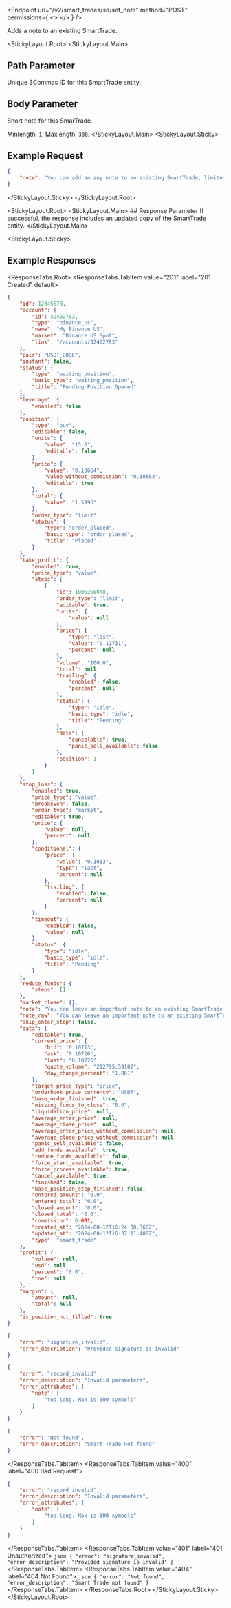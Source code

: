 

<Endpoint
  url="/v2/smart_trades/:id/set_note"
  method="POST"
  permissions={
    <>
      <Permission title="Permission" description="SMART_TRADES_WRITE" />
      <Permission title="Security" description="SIGNED" />
    </>
  }
/>

Adds a note to an existing SmartTrade.

<StickyLayout.Root>
<StickyLayout.Main>

## Path Parameter
<ApiParam name='id' type='integer' id="id" required>
   Unique 3Commas ID for this SmartTrade entity.
</ApiParam>

## Body Parameter
<ApiParam name='note' type='string' id="note" required>
   Short note for this SmarTrade.
   
   Minlength: `1`, Maxlength: `300`.
</ApiParam>
</StickyLayout.Main>
<StickyLayout.Sticky>

## Example Request

```json title="POST /v2/smart_trades/12345678/set_note"
{
    "note": "You can add an any note to an existing SmartTrade, limited to 300 characters."
}
```
</StickyLayout.Sticky>
</StickyLayout.Root>

<StickyLayout.Root>
<StickyLayout.Main>
    ## Response Parameter
    If successful, the response includes an updated copy of the [SmartTrade](/docs/SmartTrade/0.%20SmartTrade%20entity.mdx) entity.
</StickyLayout.Main>

<StickyLayout.Sticky>

##  Example Responses
<ResponseTabs.Root>
<ResponseTabs.TabItem value="201" label="201 Created" default>

```json
{
    "id": 12345678,
    "account": {
        "id": 32402783,
        "type": "binance_us",
        "name": "My Binance US",
        "market": "Binance US Spot",
        "link": "/accounts/32402783"
    },
    "pair": "USDT_DOGE",
    "instant": false,
    "status": {
        "type": "waiting_position",
        "basic_type": "waiting_position",
        "title": "Pending Position Opened"
    },
    "leverage": {
        "enabled": false
    },
    "position": {
        "type": "buy",
        "editable": false,
        "units": {
            "value": "15.0",
            "editable": false
        },
        "price": {
            "value": "0.10664",
            "value_without_commission": "0.10664",
            "editable": true
        },
        "total": {
            "value": "1.5996"
        },
        "order_type": "limit",
        "status": {
            "type": "order_placed",
            "basic_type": "order_placed",
            "title": "Placed"
        }
    },
    "take_profit": {
        "enabled": true,
        "price_type": "value",
        "steps": [
            {
                "id": 1006258048,
                "order_type": "limit",
                "editable": true,
                "units": {
                    "value": null
                },
                "price": {
                    "type": "last",
                    "value": "0.11731",
                    "percent": null
                },
                "volume": "100.0",
                "total": null,
                "trailing": {
                    "enabled": false,
                    "percent": null
                },
                "status": {
                    "type": "idle",
                    "basic_type": "idle",
                    "title": "Pending"
                },
                "data": {
                    "cancelable": true,
                    "panic_sell_available": false
                },
                "position": 1
            }
        ]
    },
    "stop_loss": {
        "enabled": true,
        "price_type": "value",
        "breakeven": false,
        "order_type": "market",
        "editable": true,
        "price": {
            "value": null,
            "percent": null
        },
        "conditional": {
            "price": {
                "value": "0.1013",
                "type": "last",
                "percent": null
            },
            "trailing": {
                "enabled": false,
                "percent": null
            }
        },
        "timeout": {
            "enabled": false,
            "value": null
        },
        "status": {
            "type": "idle",
            "basic_type": "idle",
            "title": "Pending"
        }
    },
    "reduce_funds": {
        "steps": []
    },
    "market_close": {},
    "note": "You can leave an important note to an existing SmartTrade. The note should not contain more than 300 characters. It allows the user to leave a note of any nature on SmartTrade.",
    "note_raw": "You can leave an important note to an existing SmartTrade. The note should not contain more than 300 characters. It allows the user to leave a note of any nature on SmartTrade.",
    "skip_enter_step": false,
    "data": {
        "editable": true,
        "current_price": {
            "bid": "0.10713",
            "ask": "0.10726",
            "last": "0.10726",
            "quote_volume": "212795.59182",
            "day_change_percent": "1.861"
        },
        "target_price_type": "price",
        "orderbook_price_currency": "USDT",
        "base_order_finished": true,
        "missing_funds_to_close": "0.0",
        "liquidation_price": null,
        "average_enter_price": null,
        "average_close_price": null,
        "average_enter_price_without_commission": null,
        "average_close_price_without_commission": null,
        "panic_sell_available": false,
        "add_funds_available": true,
        "reduce_funds_available": false,
        "force_start_available": true,
        "force_process_available": true,
        "cancel_available": true,
        "finished": false,
        "base_position_step_finished": false,
        "entered_amount": "0.0",
        "entered_total": "0.0",
        "closed_amount": "0.0",
        "closed_total": "0.0",
        "commission": 0.001,
        "created_at": "2024-08-12T16:24:38.360Z",
        "updated_at": "2024-08-12T16:37:11.480Z",
        "type": "smart_trade"
    },
    "profit": {
        "volume": null,
        "usd": null,
        "percent": "0.0",
        "roe": null
    },
    "margin": {
        "amount": null,
        "total": null
    },
    "is_position_not_filled": true
}

{
    "error": "signature_invalid",
    "error_description": "Provided signature is invalid"
}

{
    "error": "record_invalid",
    "error_description": "Invalid parameters",
    "error_attributes": {
        "note": [
            "too long. Max is 300 symbols"
        ]
    }
}

{
    "error": "Not found",
    "error_description": "Smart Trade not found"
}

```
</ResponseTabs.TabItem>
<ResponseTabs.TabItem value="400" label="400 Bad Request">
```json
{
    "error": "record_invalid",
    "error_description": "Invalid parameters",
    "error_attributes": {
        "note": [
            "too long. Max is 300 symbols"
        ]
    }
}
```
</ResponseTabs.TabItem>
<ResponseTabs.TabItem value="401" label="401 Unauthorized">
        ```json
        {
            "error": "signature_invalid",
            "error_description": "Provided signature is invalid"
        }
        ```
</ResponseTabs.TabItem>
<ResponseTabs.TabItem value="404" label="404 Not Found">
        ```json
        {
            "error": "Not found",
            "error_description": "Smart Trade not found"
        }
        ```
</ResponseTabs.TabItem>
</ResponseTabs.Root>
</StickyLayout.Sticky>
</StickyLayout.Root>